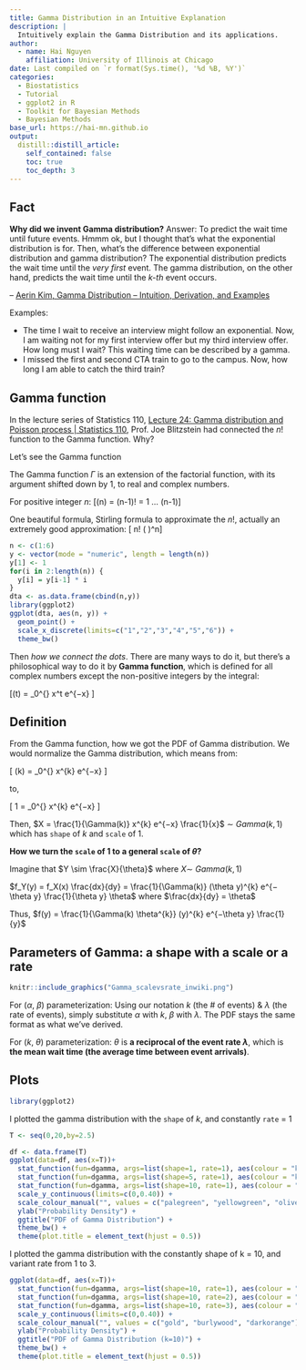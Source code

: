 ```yaml
---
title: Gamma Distribution in an Intuitive Explanation
description: |
  Intuitively explain the Gamma Distribution and its applications.
author:
  - name: Hai Nguyen
    affiliation: University of Illinois at Chicago
date: Last compiled on `r format(Sys.time(), '%d %B, %Y')`
categories:
  - Biostatistics
  - Tutorial
  - ggplot2 in R
  - Toolkit for Bayesian Methods
  - Bayesian Methods
base_url: https://hai-mn.github.io
output:
  distill::distill_article:
    self_contained: false
    toc: true
    toc_depth: 3
---
```


## Fact

**Why did we invent Gamma distribution?**
Answer: To predict the wait time until future events.
  Hmmm ok, but I thought that’s what the exponential distribution is for.
  Then, what’s the difference between exponential distribution and gamma distribution?
  The exponential distribution predicts the wait time until the *very first* event. The gamma distribution, on the other hand, predicts the wait time until the *k-th* event occurs.

-- [Aerin Kim, Gamma Distribution -- Intuition, Derivation, and Examples](https://towardsdatascience.com/gamma-distribution-intuition-derivation-and-examples-55f407423840)

Examples:  

  -   The time I wait to receive an interview might follow an exponential. Now, I am waiting not for my first interview offer but my third interview offer. How long must I wait? This waiting time can be described by a gamma.   
  -   I missed the first and second CTA train to go to the campus. Now, how long I am able to catch the third train?   
  
## Gamma function

  In the lecture series of Statistics 110, [Lecture 24: Gamma distribution and Poisson process | Statistics 110](https://www.youtube.com/watch?v=Qjeswpm0cWY&t=28s&ab_channel=HarvardUniversity), Prof. Joe Blitzstein had connected the $n!$ function to the Gamma function. Why?

Let's see the Gamma function

  The Gamma function $\Gamma$ is an extension of the factorial function, with its argument shifted down by 1, to real and complex numbers.

For positive integer $n$:
\[\Gamma(n) = (n-1)! = 1 \times 2 \times 3 \times ... \times (n-1)\]

One beautiful formula, Stirling formula to approximate the $n!$, actually an extremely good approximation:
\[ n! \approx \sqrt{2\pi n} \Big( \frac{n}{e}\Big)^n\]


```r
n <- c(1:6)
y <- vector(mode = "numeric", length = length(n))
y[1] <- 1
for(i in 2:length(n)) {
  y[i] = y[i-1] * i
}
dta <- as.data.frame(cbind(n,y))
library(ggplot2)
ggplot(dta, aes(n, y)) + 
  geom_point() +
  scale_x_discrete(limits=c("1","2","3","4","5","6")) +
  theme_bw()
```

  Then _how we connect the dots_. There are many ways to do it, but there's a philosophical way to do it by 
__Gamma function__, which is defined for all complex numbers except the non-positive integers by the integral:

\[\Gamma(t) = \int_0^{\infty} x^t e^{−x} \frac{dx}{x} \]  


## Definition

From the Gamma function, how we got the PDF of Gamma distribution. We would normalize the Gamma distribution, which means from:

\[ \Gamma(k) = \int_0^{\infty} x^{k} e^{−x} \frac{dx}{x} \]

to,  

\[ 1 = \int_0^{\infty} \frac{1}{\Gamma(k)} x^{k} e^{−x} \frac{dx}{x} \]

Then, $X = \frac{1}{\Gamma(k)} x^{k} e^{−x} \frac{1}{x}$ $\sim$ $Gamma(k, 1)$ which has `shape` of $k$ and `scale` of $1$.

__How we turn the `scale` of $1$ to a general `scale` of $\theta$?__

Imagine that $Y \sim \frac{X}{\theta}$ where $X \sim \ Gamma(k,1)$

$f_Y(y) = f_X(x) \frac{dx}{dy} = \frac{1}{\Gamma(k)} (\theta y)^{k} e^{−\theta y} \frac{1}{\theta y} \theta$ where $\frac{dx}{dy} = \theta$

Thus, $f(y) = \frac{1}{\Gamma(k) \theta^{k}} (y)^{k} e^{−\theta y} \frac{1}{y}$

## Parameters of Gamma: a shape with a scale or a rate

```r
knitr::include_graphics("Gamma_scalevsrate_inwiki.png") 
```

For ($\alpha$, $\beta$) parameterization: Using our notation $k$ (the # of events) & $\lambda$ (the rate of events), simply substitute $\alpha$ with $k$, $\beta$ with $\lambda$. The PDF stays the same format as what we’ve derived.    

For ($k$, $\theta$) parameterization: $\theta$ is __a reciprocal of the event rate $\lambda$__, which is __the mean wait time (the average time between event arrivals)__.

## Plots

```r
library(ggplot2)
```

I plotted the gamma distribution with the `shape` of $k$, and constantly `rate` = $1$ 

```r
T <- seq(0,20,by=2.5)

df <- data.frame(T)
ggplot(data=df, aes(x=T))+
  stat_function(fun=dgamma, args=list(shape=1, rate=1), aes(colour = "k= 1")) + 
  stat_function(fun=dgamma, args=list(shape=5, rate=1), aes(colour = "k= 5")) +
  stat_function(fun=dgamma, args=list(shape=10, rate=1), aes(colour = "k=10")) +
  scale_y_continuous(limits=c(0,0.40)) +
  scale_colour_manual("", values = c("palegreen", "yellowgreen", "olivedrab")) + 
  ylab("Probability Density") +
  ggtitle("PDF of Gamma Distribution") + 
  theme_bw() + 
  theme(plot.title = element_text(hjust = 0.5))
```

I plotted the gamma distribution with the constantly shape of k = 10, and variant rate from 1 to 3.

```r
ggplot(data=df, aes(x=T))+
  stat_function(fun=dgamma, args=list(shape=10, rate=1), aes(colour = "r=1")) + 
  stat_function(fun=dgamma, args=list(shape=10, rate=2), aes(colour = "r=2")) +
  stat_function(fun=dgamma, args=list(shape=10, rate=3), aes(colour = "r=3")) +
  scale_y_continuous(limits=c(0,0.40)) +
  scale_colour_manual("", values = c("gold", "burlywood", "darkorange")) + 
  ylab("Probability Density") +
  ggtitle("PDF of Gamma Distribution (k=10)") + 
  theme_bw() + 
  theme(plot.title = element_text(hjust = 0.5))
```

